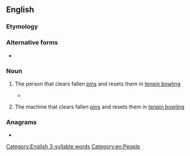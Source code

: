 ==English==

===Etymology===
{{compound|en|pin|setter}}

===Alternative forms===
* {{alter|en|pin-setter|pin setter}}

===Noun===
{{wikipedia}}
{{en-noun}}

# {{lb|en|bowling|originally}} The person that clears fallen [[pin]]s and resets them in [[tenpin bowling]]
#* {{quote-book|en|year=2019|author=[[w:Colson Whitehead|Colson Whitehead]]|title=[[w:The Nickel Boys|The Nickel Boys]]|publisher=Fleet|page=92|passage=“I was working as a '''pinsetter''' in a bowling alley down in Tampa.”}}
# {{lb|en|bowling}} The machine that clears fallen [[pin]]s and resets them in [[tenpin bowling]]

===Anagrams===
* {{anagrams|en|a=eeinprstt|Petri nets|interstep}}

[[Category:English 3-syllable words]]
[[Category:en:People]]